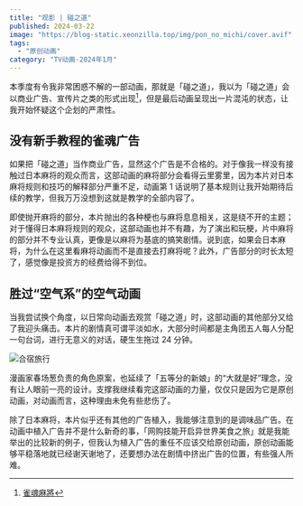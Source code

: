 ```yaml
---
title: "观影 | 碰之道"
published: 2024-03-22
image: "https://blog-static.xeonzilla.top/img/pon_no_michi/cover.avif"
tags:
  - "原创动画"
category: "TV动画-2024年1月"
---
```


本季度有令我非常困惑不解的一部动画，那就是「碰之道」，我以为「碰之道」会以商业广告、宣传片之类的形式出现[^1]，但是最后动画呈现出一片混沌的状态，让我开始怀疑这个企划的严肃性。

## 没有新手教程的雀魂广告

如果把「碰之道」当作商业广告，显然这个广告是不合格的。对于像我一样没有接触过日本麻将的观众而言，这部动画的麻将部分会看得云里雾里，因为本片对日本麻将规则和技巧的解释部分严重不足，动画第 1 话说明了基本规则让我开始期待后续的教学，但我万万没想到这就是教学的全部内容了。

即使抛开麻将的部分，本片抛出的各种梗也与麻将息息相关，这是绕不开的主题；对于懂得日本麻将规则的观众，这部动画也并不有趣，为了演出和玩梗，片中麻将的部分并不专业认真，更像是以麻将为基底的搞笑剧情。说到底，如果会日本麻将，为什么在这里看麻将动画而不是直接去打麻将呢？此外，广告部分的时长太短了，感觉像是投资方的经费给得不到位。

## 胜过“空气系”的空气动画

当我尝试换个角度，以日常向动画去观赏「碰之道」时，这部动画的其他部分又给了我迎头痛击。本片的剧情真可谓平淡如水，大部分时间都是主角团五人每人分配一句台词，进行无意义的对话，硬生生拖过 24 分钟。

![合宿旅行](https://blog-static.xeonzilla.top/img/pon_no_michi/01.avif "合宿旅行")

漫画家春场葱负责的角色原案，也延续了「五等分的新娘」的“大就是好”理念，没有让人眼前一亮的设计。支撑我继续看完这部动画的力量，仅仅只是因为它是原创动画，对动画而言，这种理由未免有些悲伤了。

除了日本麻将，本片似乎还有其他的广告植入，我能够注意到的是调味品广告。在动画中植入广告并不是什么新奇的事，「网购技能开启异世界美食之旅」就是我能举出的比较新的例子，但我认为植入广告的重任不应该交给原创动画，原创动画能够平稳落地就已经谢天谢地了，还要想办法在剧情中挤出广告的位置，有些强人所难。

[^1]:[雀魂麻將](https://www.maj-soul.com)
